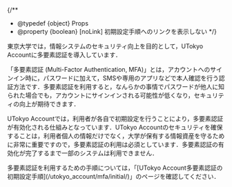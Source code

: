 
{/**
  * @typedef {object} Props
  * @property {boolean} [noLink] 初期設定手順へのリンクを表示しない
  */}

東京大学では，情報システムのセキュリティ向上を目的として，UTokyo Accountに多要素認証を導入しています．

「多要素認証 (Multi-Factor Authentication, MFA)」とは，アカウントへのサインイン時に，パスワードに加えて，SMSや専用のアプリなどで本人確認を行う認証方法です．多要素認証を利用すると，なんらかの事情でパスワードが他人に知られた場合でも，アカウントにサインインされる可能性が低くなり，セキュリティの向上が期待できます．

UTokyo Accountでは，利用者が各自で初期設定を行うことにより，多要素認証が有効化される仕組みとなっています．UTokyo Accountのセキュリティを確保することは，利用者個人の情報だけでなく，大学が保有する情報資産を守るために非常に重要ですので，多要素認証の利用は必須としています．多要素認証の有効化が完了するまで一部のシステムは利用できません．

<If cond={!props.noLink}>
  多要素認証を利用するための手順については，「[UTokyo Account多要素認証の初期設定手順](/utokyo_account/mfa/initial/)」のページを確認してください．
</If>
